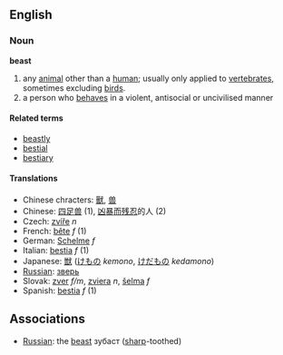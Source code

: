 ==English==
===Noun===
'''beast'''
#any [[animal]] other than a [[human]]; usually only applied to [[vertebrate]]s, sometimes excluding [[bird]]s.
#a person who [[behave]]s in a violent, antisocial or uncivilised manner

====Related terms====
*[[beastly]]
*[[bestial]]
*[[bestiary]]

====Translations====
*Chinese chracters: [[獸]], [[兽]]
*Chinese: [[四足兽]] (1), [[凶暴]][[而]][[残忍]]的人 (2)
*Czech: [[zvíře]] ''n''
*French: [[bête]] ''f'' (1)
*German: [[Schelme]] ''f''
*Italian: [[bestia]] ''f'' (1)
*Japanese: [[獣]] ([[けもの]] ''kemono'', [[けだもの]] ''kedamono'')
*[[Russian]]: [[зверь]]
*Slovak: [[zver]] ''f/m'', [[zviera]] ''n'', [[šelma]] ''f''
*Spanish: [[bestia]] ''f'' (1)

==Associations==
*[[Russian]]: the [[beast]] зубаст ([[sharp]]-toothed)
